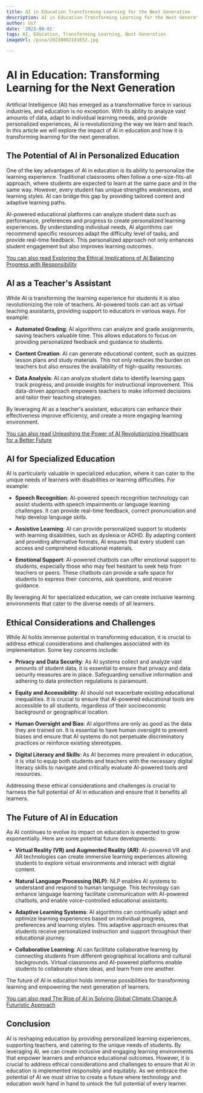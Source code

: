 ```yaml
---
title: AI in Education Transforming Learning for the Next Generation
description: AI in Education Transforming Learning for the Next Generation
author: Usf
date: '2023-08-01'
tags: AI, Education, Transforming Learning, Next Generation
imageUrl: /pixa/20230802181652.jpg

---
```

# AI in  Education: Transforming Learning for the Next Generation

Artificial Intelligence (AI) has emerged as a transformative force in various industries, and education is  no  exception. With its ability to analyze vast amounts of data, adapt to individual learning needs,  and  provide personalized experiences, AI is revolutionizing the way we learn and  teach. In this article we will explore the impact of AI in  education and how it is transforming learning for the next generation.

## The Potential of AI in Personalized Education

One of the key advantages of AI in education is its ability to personalize the learning experience. Traditional classrooms often follow  a one-size-fits-all approach, where students are expected to learn at the same pace  and in the same way. However, every student has unique strengths weaknesses, and learning styles.  AI can bridge this  gap by providing  tailored content and adaptive learning paths.

AI-powered educational platforms can analyze student data such as performance, preferences and progress to create  personalized learning experiences. By understanding individual needs, AI algorithms can recommend specific  resources adapt the difficulty level of tasks, and provide real-time feedback.  This personalized approach not only enhances student engagement but also improves learning outcomes.

[You can also read Exploring the Ethical Implications of AI  Balancing Progress with  Responsibility](Exploring%20the%20Ethical%20Implications%20of%20AI%20Balancing%20Progress%20with%20Responsibility)


## AI as a  Teacher's Assistant

While AI  is transforming the  learning experience for students it is  also revolutionizing the role of teachers. AI-powered tools can act as  virtual teaching assistants,  providing support to educators in various ways. For example:

- **Automated Grading**: AI algorithms can analyze and grade assignments, saving  teachers valuable time. This allows educators to focus on providing personalized feedback and guidance to students.

- **Content Creation**:  AI can generate educational  content, such as quizzes lesson plans and study materials.  This not only reduces the burden on teachers but  also ensures the availability of high-quality resources.

- **Data Analysis**: AI can analyze student  data to identify learning gaps track progress, and provide insights for instructional improvement. This  data-driven approach empowers teachers to make informed decisions and  tailor their teaching strategies.

By leveraging AI as a teacher's assistant, educators can enhance their effectiveness improve efficiency, and create a more engaging learning  environment.

[You can also read Unleashing the Power of AI Revolutionizing Healthcare for a Better Future](Unleashing%20the%20Power%20of%20AI%20Revolutionizing%20Healthcare%20for%20a%20Better%20Future)


## AI for  Specialized Education

AI is  particularly valuable in specialized  education, where it can cater to the unique needs of learners with disabilities or learning difficulties. For example:

- **Speech Recognition**:  AI-powered speech recognition  technology can assist students with speech  impairments or language learning challenges. It can provide real-time feedback, correct pronunciation and help develop language skills.

- **Assistive Learning**: AI can provide personalized support to students with learning disabilities, such as dyslexia or  ADHD. By adapting content and providing alternative formats, AI  ensures that every student can access and comprehend educational materials.

- **Emotional Support**: AI-powered chatbots can offer emotional support to students, especially those who may feel hesitant  to seek help from teachers or peers. These chatbots can  provide a safe space for students to express their concerns, ask questions, and receive  guidance.

By leveraging AI for specialized education,  we  can  create inclusive learning environments that  cater  to the diverse needs of all learners.

##  Ethical Considerations and Challenges

While AI holds immense potential in transforming education, it is crucial to address ethical considerations and  challenges associated with its  implementation. Some key concerns  include:

- **Privacy and Data Security**: As AI systems  collect and analyze vast amounts of student data,  it  is essential to ensure that  privacy and data security  measures are in  place. Safeguarding sensitive information and adhering to data protection  regulations is paramount.

- **Equity and Accessibility**: AI should not exacerbate existing educational inequalities. It  is crucial to ensure that AI-powered educational tools  are accessible to all students, regardless of  their socioeconomic background or geographical location.

- **Human Oversight and Bias**:  AI  algorithms are only as good as the data they are trained on. It is essential  to have human oversight to prevent biases and ensure that AI systems do not perpetuate discriminatory practices or reinforce existing stereotypes.

- **Digital Literacy and Skills**:  As AI becomes more prevalent in education, it is vital to equip  both students and teachers with the necessary digital literacy skills to navigate and critically evaluate AI-powered  tools and resources.

Addressing these ethical considerations and challenges is crucial to harness the full potential  of AI  in education and ensure that it benefits  all learners.

## The Future of AI in Education

As AI continues to evolve its  impact on education is expected  to grow exponentially. Here are  some potential future developments:

- **Virtual Reality (VR) and Augmented  Reality (AR)**: AI-powered VR and AR technologies can create immersive learning experiences allowing students to explore  virtual  environments and interact with digital content.

- **Natural  Language Processing (NLP)**:  NLP enables  AI systems to understand and respond to human language. This technology can enhance language learning facilitate communication with AI-powered chatbots, and enable voice-controlled educational  assistants.

- **Adaptive Learning  Systems**: AI algorithms can continually adapt and optimize learning experiences based on individual progress, preferences and learning styles. This adaptive  approach ensures that students receive personalized instruction and support throughout  their educational journey.

- **Collaborative Learning**: AI can facilitate collaborative learning by connecting students from different geographical locations and cultural backgrounds. Virtual classrooms and  AI-powered platforms enable students to collaborate share  ideas, and  learn from one another.

The future of AI in education holds immense possibilities for transforming learning and empowering the next generation of learners.

[You can also read The Rise of AI in Solving  Global Climate  Change A Futuristic Approach](The%20Rise%20of%20AI%20in%20Solving%20Global%20Climate%20Change%20A%20Futuristic%20Approach)


## Conclusion

AI is reshaping education by providing personalized learning  experiences, supporting teachers, and catering to the unique needs of  students.  By leveraging AI, we can create inclusive and engaging learning environments that empower learners and enhance educational outcomes. However, it is crucial to address ethical considerations and challenges to ensure that AI in education is implemented responsibly and equitably.  As we embrace  the potential of  AI we must strive to create a future where technology  and education  work hand  in hand to unlock the full potential  of every learner.
